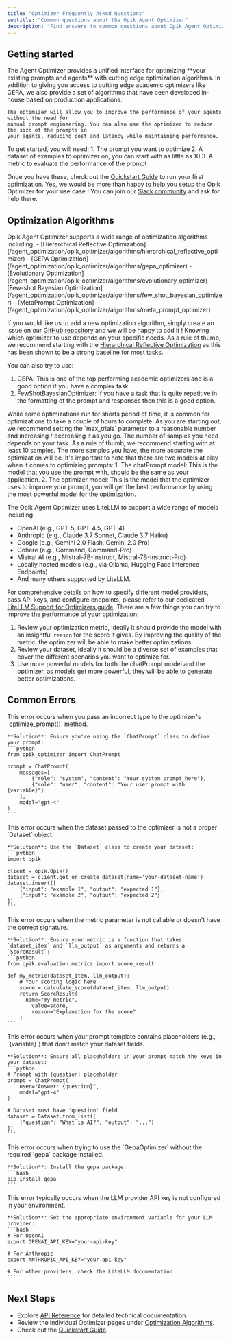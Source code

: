 ```yaml
---
title: "Optimizer Frequently Asked Questions"
subtitle: "Common questions about the Opik Agent Optimizer"
description: "Find answers to common questions about Opik Agent Optimizer, including optimizer selection, configuration, usage, and best practices."
---
```


## Getting started

<AccordionGroup>
  <Accordion title="Why should I use the Opik Agent Optimizer?">
    The Agent Optimizer provides a unified interface for optimizing **your existing prompts and
    agents** with cutting edge optimization algorithms. In addition to giving you access to cutting
    edge academic optimizers like GEPA, we also provide a set of algorithms that have been developed
    in-house based on production applications.

    The optimizer will allow you to improve the performance of your agents without the need for
    manual prompt engineering. You can also use the optimizer to reduce the size of the prompts in
    your agents, reducing cost and latency while maintaining performance.
  </Accordion>
  <Accordion title="How do I get started with the Optimizer ?">
  To get started, you will need:
  1. The prompt you want to optimize
  2. A dataset of examples to optimizer on, you can start with as little as 10
  3. A metric to evaluate the performance of the prompt

  Once you have these, check out the [Quickstart Guide](/agent_optimization/opik_optimizer/overview)
  to run your first optimization.
  </Accordion>
  <Accordion title="Can you help me optimize my prompt ?">
  Yes, we would be more than happy to help you setup the Opik Optimizer for your use case ! You can
  join our [Slack community](https://slack.comet.com) and ask for help there.
  </Accordion>
</AccordionGroup>

## Optimization Algorithms

<AccordionGroup>
  <Accordion title="What are the supported optimization algorithms?">
  Opik Agent Optimizer supports a wide range of optimization algorithms including:
  - [Hierarchical Reflective Optimization](/agent_optimization/opik_optimizer/algorithms/hierarchical_reflective_optimizer)
  - [GEPA Optimization](/agent_optimization/opik_optimizer/algorithms/gepa_optimizer)
  - [Evolutionary Optimization](/agent_optimization/opik_optimizer/algorithms/evolutionary_optimizer)
  - [Few-shot Bayesian Optimization](/agent_optimization/opik_optimizer/algorithms/few_shot_bayesian_optimizer)
  - [MetaPrompt Optimization](/agent_optimization/opik_optimizer/algorithms/meta_prompt_optimizer)

  If you would like us to add a new optimization algorithm, simply create an issue on our
  [GitHub repository](https://github.com/comet-ml/opik/issues) and we will be happy to add it !
  </Accordion>
  <Accordion title="How do I choose the right optimizer for my task?">
  Knowing which optimizer to use depends on your specific needs. As a rule of thumb, we recommend
  starting with the [Hierarchical Reflective Optimization](/agent_optimization/opik_optimizer/algorithms/hierarchical_reflective_optimizer)
  as this has been shown to be a strong baseline for most tasks.

  You can also try to use:
  1. GEPA: This is one of the top performing academic optimizers and is a good option if you have a 
     complex task.
  2. FewShotBayesianOptimizer: If you have a task that is quite repetitive in the formatting of the prompt
     and responses then this is a good option.
  
  </Accordion>
  <Accordion title="How long should I run the optimization for?">
  While some optimizations run for shorts period of time, it is common for optimizations to take a
  couple of hours to complete. As you are starting out, we recommend setting the `max_trials`
  parameter to a reasonable number and increasing / decreasing it as you go.
  </Accordion>
  <Accordion title="How many dataset samples do I need?">
  The number of samples you need depends on your task. As a rule of thumb, we recommend starting with
  at least 10 samples. The more samples you have, the more accurate the optimization will be.
  </Accordion>
  <Accordion title="What models are supported for optimization?">
  It's important to note that there are two models at play when it comes to optimizing prompts:
  1. The chatPrompt model: This is the model that you use the prompt with, should be the same as
     your application.
  2. The optimizer model: This is the model that the optimizer uses to improve your prompt, you will
     get the best performance by using the most powerful model for the optimization.

  The Opik Agent Optimizer uses LiteLLM to support a wide range of models including:
  - OpenAI (e.g., GPT-5, GPT-4.5, GPT-4)
  - Anthropic (e.g., Claude 3.7 Sonnet, Claude 3.7 Haiku)
  - Google (e.g., Gemini 2.0 Flash, Gemini 2.0 Pro)
  - Cohere (e.g., Command, Command-Pro)
  - Mistral AI (e.g., Mistral-7B-Instruct, Mistral-7B-Instruct-Pro)
  - Locally hosted models (e.g., via Ollama, Hugging Face Inference Endpoints)
  - And many others supported by LiteLLM.

  For comprehensive details on how to specify different model providers, pass API keys, and
  configure endpoints, please refer to our dedicated
  [LiteLLM Support for Optimizers guide](/agent_optimization/opik_optimizer/litellm_support).
  </Accordion>
  <Accordion title="The performance is not improving, what should I do?">
  There are a few things you can try to improve the performance of your optimization:
  1. Review your optimization metric, ideally it should provide the model with an insightful
     `reason` for the score it gives. By improving the quality of the metric, the optimizer will be
     able to make better optimizations.
  2. Review your dataset, ideally it should be a diverse set of examples that cover the different
     scenarios you want to optimize for.
  3. Use more powerful models for both the chatPrompt model and the optimizer, as models get more
     powerful, they will be able to generate better optimizations.
  </Accordion>
</AccordionGroup>

## Common Errors

<AccordionGroup>
  <Accordion title="ValueError: Prompt must be a ChatPrompt object">
    This error occurs when you pass an incorrect type to the optimizer's `optimize_prompt()` method.

    **Solution**: Ensure you're using the `ChatPrompt` class to define your prompt:
    ```python
    from opik_optimizer import ChatPrompt

    prompt = ChatPrompt(
        messages=[
            {"role": "system", "content": "Your system prompt here"},
            {"role": "user", "content": "Your user prompt with {variable}"}
        ],
        model="gpt-4"
    )
    ```
  </Accordion>

  <Accordion title="ValueError: Dataset must be a Dataset object">
    This error occurs when the dataset passed to the optimizer is not a proper `Dataset` object.

    **Solution**: Use the `Dataset` class to create your dataset:
    ```python
    import opik

    client = opik.Opik()
    dataset = client.get_or_create_dataset(name='your-dataset-name')
    dataset.insert([
        {"input": "example 1", "output": "expected 1"},
        {"input": "example 2", "output": "expected 2"}
    ])
    ```
  </Accordion>

  <Accordion title="ValueError: Metric must be a function">
    This error occurs when the metric parameter is not callable or doesn't have the correct signature.

    **Solution**: Ensure your metric is a function that takes `dataset_item` and `llm_output` as arguments and returns a `ScoreResult`:
    ```python
    from opik.evaluation.metrics import score_result

    def my_metric(dataset_item, llm_output):
        # Your scoring logic here
        score = calculate_score(dataset_item, llm_output)
        return ScoreResult(
          name="my-metric",
            value=score,
            reason="Explanation for the score"
        )
    ```
  </Accordion>

  <Accordion title="ValueError: Missing required key in prompt">
    This error occurs when your prompt template contains placeholders (e.g., `{variable}`) that don't match your dataset fields.

    **Solution**: Ensure all placeholders in your prompt match the keys in your dataset:
    ```python
    # Prompt with {question} placeholder
    prompt = ChatPrompt(
        user="Answer: {question}",
        model="gpt-4"
    )

    # Dataset must have 'question' field
    dataset = Dataset.from_list([
        {"question": "What is AI?", "output": "..."}
    ])
    ```
  </Accordion>

  <Accordion title="ImportError: gepa package is required for GepaOptimizer">
    This error occurs when trying to use the `GepaOptimizer` without the required `gepa` package installed.

    **Solution**: Install the gepa package:
    ```bash
    pip install gepa
    ```
  </Accordion>

  <Accordion title="Exception: Make sure you have provider API key set">
    This error typically occurs when the LLM provider API key is not configured in your environment.

    **Solution**: Set the appropriate environment variable for your LLM provider:
    ```bash
    # For OpenAI
    export OPENAI_API_KEY="your-api-key"

    # For Anthropic
    export ANTHROPIC_API_KEY="your-api-key"

    # For other providers, check the LiteLLM documentation
    ```
  </Accordion>
</AccordionGroup>

## Next Steps

- Explore [API Reference](/agent_optimization/opik_optimizer/reference) for detailed technical documentation.
- Review the individual Optimizer pages under [Optimization Algorithms](/agent_optimization/overview#optimization-algorithms).
- Check out the [Quickstart Guide](/agent_optimization/opik_optimizer/quickstart).
